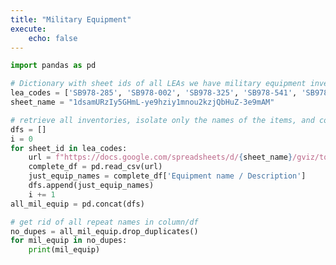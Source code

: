 ```yaml
---
title: "Military Equipment"
execute:
    echo: false
---
```


```python
import pandas as pd
```

```python
# Dictionary with sheet ids of all LEAs we have military equipment inventories of 
lea_codes = ['SB978-285', 'SB978-002', 'SB978-325', 'SB978-541', 'SB978-413', 'SB978-800', 'SB978-740', 'SB978-457', 'SB978-021', 'SB978-083', 'SB978-085', 'SB978-100', 'SB978-165', 'SB978-175', 'SB978-197', 'SB978-192', 'SB978-200', 'SB978-258', 'SB978-276', 'SB978-284', 'SB978-373', 'SB978-381', 'SB978-392', 'SB978-403', 'SB978-412', 'SB978-422', 'SB978-447', 'SB978-460', 'SB978-463', 'SB978-492', 'SB978-584', 'SB978-603', 'SB978-620']
sheet_name = "1dsamURzIy5GHmL-ye9hziy1mnou2kzjQbHuZ-3e9mAM"
```

```python
# retrieve all inventories, isolate only the names of the items, and concat all dfs
dfs = []
i = 0
for sheet_id in lea_codes: 
    url = f"https://docs.google.com/spreadsheets/d/{sheet_name}/gviz/tq?tqx=out:csv&sheet={sheet_id}"
    complete_df = pd.read_csv(url)
    just_equip_names = complete_df['Equipment name / Description']
    dfs.append(just_equip_names)
    i += 1
all_mil_equip = pd.concat(dfs)
```

```python
# get rid of all repeat names in column/df
no_dupes = all_mil_equip.drop_duplicates()
for mil_equip in no_dupes:
    print(mil_equip)
```

